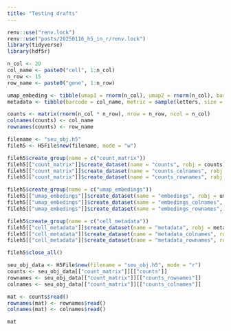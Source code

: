 ```yaml
---
title: "Testing drafts"
---
```


```r
renv::use("renv.lock")
renv::use("posts/20250116_h5_in_r/renv.lock")
library(tidyverse)
library(hdf5r)

n_col <- 20
col_name <- paste0("cell", 1:n_col)
n_row <- 15
row_name <- paste0("gene", 1:n_row)

umap_embeding <- tibble(umap1 = rnorm(n_col), umap2 = rnorm(n_col), barcode = col_name) |> column_to_rownames("barcode")
metadata <- tibble(barcode = col_name, metric = sample(letters, size = n_col)) |> column_to_rownames(var = "barcode")

counts <- matrix(rnorm(n_col * n_row), nrow = n_row, ncol = n_col)
colnames(counts) <- col_name
rownames(counts) <- row_name

filename <- "seu_obj.h5"
fileh5 <- H5File$new(filename, mode = "w")

fileh5$create_group(name = c("count_matrix"))
fileh5[["count_matrix"]]$create_dataset(name = "counts", robj = counts)
fileh5[["count_matrix"]]$create_dataset(name = "counts_colnames", robj = col_name)
fileh5[["count_matrix"]]$create_dataset(name = "counts_rownames", robj = row_name)

fileh5$create_group(name = c("umap_embedings"))
fileh5[["umap_embedings"]]$create_dataset(name = "embedings", robj = umap_embeding)
fileh5[["umap_embedings"]]$create_dataset(name = "embedings_colnames", robj = colnames(umap_embeding))
fileh5[["umap_embedings"]]$create_dataset(name = "embedings_rownames", robj = rownames(umap_embeding))

fileh5$create_group(name = c("cell_metadata"))
fileh5[["cell_metadata"]]$create_dataset(name = "metadata", robj = metadata)
fileh5[["cell_metadata"]]$create_dataset(name = "metadata_colnames", robj = colnames(metadata))
fileh5[["cell_metadata"]]$create_dataset(name = "metadata_rownames", robj = rownames(metadata))

fileh5$close_all()

seu_obj_data <- H5File$new(filename = "seu_obj.h5", mode = "r")
counts <- seu_obj_data[["count_matrix"]][["counts"]]
rownames <- seu_obj_data[["count_matrix"]][["counts_rownames"]]
colnames <- seu_obj_data[["count_matrix"]][["counts_colnames"]]

mat <- counts$read()
rownames(mat) <- rownames$read()
colnames(mat) <- colnames$read()

mat

```
